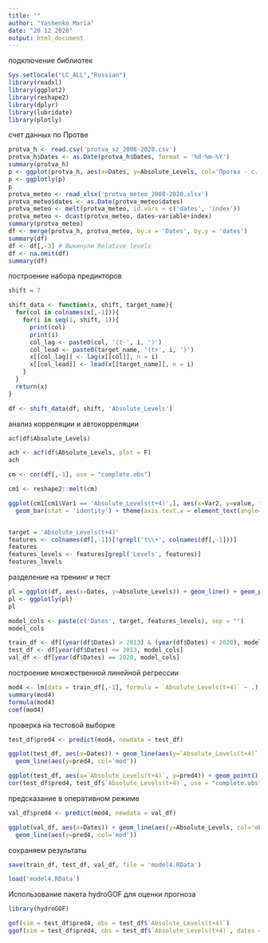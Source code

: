 ```yaml
---
title: ""
author: "Yashenko Maria"
date: "20 12 2020"
output: html_document
---
```

подключение библиотек
```r
Sys.setlocale("LC_ALL","Russian")
library(readxl)
library(ggplot2)
library(reshape2)
library(dplyr)
library(lubridate)
library(plotly)
```
счет данных по Протве
```r
protva_h <- read.csv('protva_sz_2008-2020.csv')
protva_h$Dates <- as.Date(protva_h$Dates, format = '%d-%m-%Y')
summary(protva_h)
p <- ggplot(protva_h, aes(x=Dates, y=Absolute_Levels, col='Протва - с. Спас-Загорье')) + geom_line() + geom_point()
p <- ggplotly(p)
p
protva_meteo <- read_xlsx('protva_meteo_2008-2020.xlsx')
protva_meteo$dates <- as.Date(protva_meteo$dates)
protva_meteo <- melt(protva_meteo, id.vars = c('dates', 'index'))
protva_meteo <- dcast(protva_meteo, dates~variable+index)
summary(protva_meteo)
df <- merge(protva_h, protva_meteo, by.x = 'Dates', by.y = 'dates')
summary(df)
df <- df[,-3] # Выкинули Relative levels
df <- na.omit(df)
summary(df)
```
построение набора предикторов
```r
shift = 7

shift_data <- function(x, shift, target_name){
  for(col in colnames(x[,-1])){
    for(i in seq(1, shift, 1)){
      print(col)
      print(i)
      col_lag <- paste0(col, '(t-', i, ')')
      col_lead <- paste0(target_name, '(t+', i, ')')
      x[[col_lag]] <- lag(x[[col]], n = i)
      x[[col_lead]] <- lead(x[[target_name]], n = i)
    }
  }
  return(x)
}

df <- shift_data(df, shift, 'Absolute_Levels')

```
анализ корреляции и автокорреляции 
```r
acf(df$Absolute_Levels)

ach <- acf(df$Absolute_Levels, plot = F)
ach

cm <- cor(df[,-1], use = "complete.obs")

cm1 <- reshape2::melt(cm)

ggplot(cm1[cm1$Var1 == 'Absolute_Levels(t+4)',], aes(x=Var2, y=value, fill=value)) + 
  geom_bar(stat = 'identity') + theme(axis.text.x = element_text(angle=90))


target = 'Absolute_Levels(t+4)'
features <- colnames(df[,-1])[!grepl('t\\+', colnames(df[,-1]))]
features
features_levels <- features[grepl('Levels', features)]
features_levels
```
разделение на тренинг и тест 
```r
pl = ggplot(df, aes(x=Dates, y=Absolute_Levels)) + geom_line() + geom_point()
pl <- ggplotly(pl)
pl

model_cols <- paste(c('Dates', target, features_levels), sep = "")
model_cols

train_df <- df[(year(df$Dates) > 2013) & (year(df$Dates) < 2020), model_cols]
test_df <- df[year(df$Dates) <= 2013, model_cols]
val_df <- df[year(df$Dates) == 2020, model_cols]
```
построение множественной линейной регрессии
```r
mod4 <- lm(data = train_df[,-1], formula = `Absolute_Levels(t+4)` ~ .)
summary(mod4)
formula(mod4)
coef(mod4)
```
проверка на тестовой выборке
```r
test_df$pred4 <- predict(mod4, newdata = test_df)

ggplot(test_df, aes(x=Dates)) + geom_line(aes(y=`Absolute_Levels(t+4)`, col='obs')) +
  geom_line(aes(y=pred4, col='mod'))

ggplot(test_df, aes(x=`Absolute_Levels(t+4)`, y=pred4)) + geom_point() + geom_abline() + geom_smooth(method = 'lm')
cor(test_df$pred4, test_df$`Absolute_Levels(t+4)`, use = "complete.obs")
```

предсказание в оперативном режиме
```r

val_df$pred4 <- predict(mod4, newdata = val_df)

ggplot(val_df, aes(x=Dates)) + geom_line(aes(y=Absolute_Levels, col='obs')) +
  geom_line(aes(y=pred4, col='mod'))

```

сохраняем результаты
```r
save(train_df, test_df, val_df, file = 'model4.RData')

load('model4.RData')
```

Использование пакета  hydroGOF для оценки прогноза

```r
library(hydroGOF)

gof(sim = test_df$pred4, obs = test_df$`Absolute_Levels(t+4)`)
ggof(sim = test_df$pred4, obs = test_df$`Absolute_Levels(t+4)`, dates = test_df$Dates)
```

